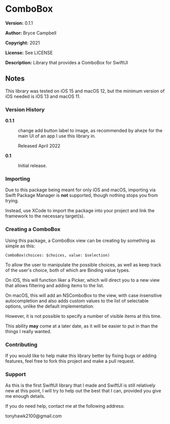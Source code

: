 =ComboBox=

'''Version:''' 0.1.1

'''Author:''' Bryce Campbell

'''Copyright:''' 2021

'''License:''' See LICENSE

'''Description:''' Library that provides a ComboBox for SwiftUI

==Notes==

This library was tested on iOS 15 and macOS 12, but the minimum version of iOS needed is iOS 13 and macOS 11.

===Version History===

<dl>
<dt style="font-weight:bold">0.1.1</dt>
<dd>
<p>change add button label to image, as recommended by aheze for the main UI of an app I use this library in.</p>
<p>Released April 2022</p>
</dd>
<dt style="font-weight:bold">0.1</dt>
<dd>
<p>Initial release.</p>
</dl>

===Importing===

Due to this package being meant for only iOS and macOS, importing via Swift Package Manager is <strong>not</strong> supported, though nothing stops you from trying.

Instead, use XCode to import the package into your project and link the framework to the necessary target(s).

===Creating a ComboBox===

Using this package, a ComboBox view can be creating by something as simple as this:

<pre>
ComboBox(choices: $choices, value: $selection)
</pre>

To allow the user to manipulate the possible choices, as well as keep track of the user's choice, both of which are Binding value types.

On iOS, this will function liker a Picker, 
which will direct you to a new view that allows filtering 
and adding items to the list.

On macOS, this will add an NSComboBox to the view, 
with case insensitive autocompletion and also adds custom values to the list
of selectable options, unlike the default implementation.

However, it is not possible to specify a number of visible items at this time.

This ability <strong>may</strong> come at a later date, 
as it will be easier to put in than the things I really wanted.

===Contributing===

If you would like to help make this library better by fixing bugs or adding features, feel free to fork this project and make a pull request.

===Support===

As this is the first SwiftUI library that I made and SwiftUI is still 
relatively new at this point, I will try to help out the best that I can, 
provided you give me enough details.

If you do need help, contact me at the following address:

tonyhawk2100@gmail.com
